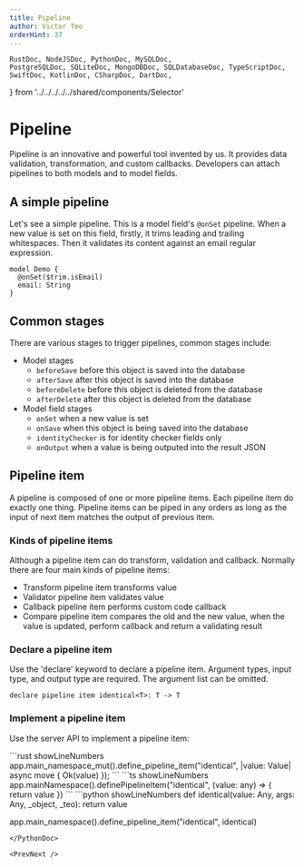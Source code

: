 ```yaml
---
title: Pipeline
author: Victor Teo
orderHint: 37
---
```


    RustDoc, NodeJSDoc, PythonDoc, MySQLDoc,
    PostgreSQLDoc, SQLiteDoc, MongoDBDoc, SQLDatabaseDoc, TypeScriptDoc,
    SwiftDoc, KotlinDoc, CSharpDoc, DartDoc,
} from '../../../../../shared/components/Selector'

# Pipeline

Pipeline is an innovative and powerful tool invented by us. It provides data 
validation, transformation, and custom callbacks. Developers can attach 
pipelines to both models and to model fields.

## A simple pipeline

Let's see a simple pipeline. This is a model field's `@onSet` pipeline. When a 
new value is set on this field, firstly, it trims leading and trailing 
whitespaces. Then it validates its content against an email regular expression.

```teo showLineNumbers
model Demo {
  @onSet($trim.isEmail)
  email: String
}
```

## Common stages

There are various stages to trigger pipelines, common stages include:

* Model stages
  * `beforeSave` before this object is saved into the database
  * `afterSave` after this object is saved into the database
  * `beforeDelete` before this object is deleted from the database
  * `afterDelete` after this object is deleted from the database
* Model field stages
  * `onSet` when a new value is set
  * `onSave` when this object is being saved into the database
  * `identityChecker` is for identity checker fields only
  * `onOutput` when a value is being outputed into the result JSON

## Pipeline item

A pipeline is composed of one or more pipeline items. Each pipeline item do
exactly one thing. Pipeline items can be piped in any orders as long as the
input of next item matches the output of previous item.

### Kinds of pipeline items

Although a pipeline item can do transform, validation and callback. Normally
there are four main kinds of pipeline items:

* Transform pipeline item transforms value
* Validator pipeline item validates value
* Callback pipeline item performs custom code callback
* Compare pipeline item compares the old and the new value, when the value is
updated, perform callback and return a validating result

### Declare a pipeline item

Use the 'declare' keyword to declare a pipeline item. Argument types, input
type, and output type are required. The argument list can be omitted.

```teo
declare pipeline item identical<T>: T -> T
```

### Implement a pipeline item

Use the server API to implement a pipeline item:

<RustDoc>
```rust showLineNumbers
app.main_namespace_mut().define_pipeline_item("identical", |value: Value| async move {
  Ok(value)
});
```
</RustDoc>
<NodeJSDoc>
```ts showLineNumbers
app.mainNamespace().definePipelineItem("identical", (value: any) => {
  return value
})
```
</NodeJSDoc>
<PythonDoc>
```python showLineNumbers
def identical(value: Any, args: Any, _object, _teo):
  return value

app.main_namespace().define_pipeline_item("identical", identical)
```
</PythonDoc>

<PrevNext />
